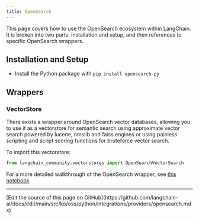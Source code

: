 ```yaml
---
title: OpenSearch
---
```


This page covers how to use the OpenSearch ecosystem within LangChain.
It is broken into two parts: installation and setup, and then references to specific OpenSearch wrappers.

## Installation and Setup
- Install the Python package with `pip install opensearch-py`
## Wrappers

### VectorStore

There exists a wrapper around OpenSearch vector databases, allowing you to use it as a vectorstore
for semantic search using approximate vector search powered by lucene, nmslib and faiss engines
or using painless scripting and script scoring functions for bruteforce vector search.

To import this vectorstore:
```python
from langchain_community.vectorstores import OpenSearchVectorSearch
```

For a more detailed walkthrough of the OpenSearch wrapper, see [this notebook](/oss/python/integrations/vectorstores/opensearch)

---

<Callout icon="pen-to-square" iconType="regular">
  [Edit the source of this page on GitHub](https://github.com/langchain-ai/docs/edit/main/src/ko/oss/python/integrations/providers/opensearch.mdx)
</Callout>
